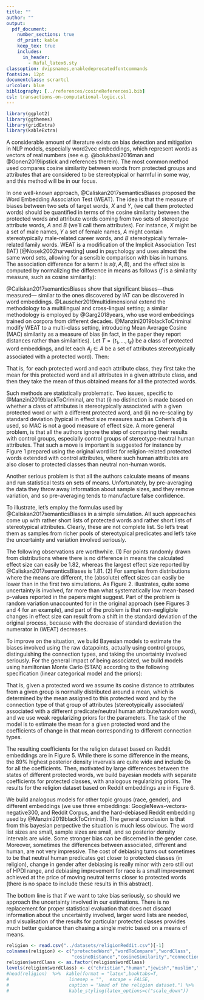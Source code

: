```yaml
---
title: ""
author: ""
output:
  pdf_document:
    number_sections: true
    df_print: kable 
    keep_tex: true
    includes:
      in_header:
        - Rafal_latex6.sty
classoption: dvipsnames,enabledeprecatedfontcommands
fontsize: 12pt
documentclass: scrartcl
urlcolor: blue
bibliography: [../references/cosineReferences1.bib]
csl: transactions-on-computational-logic.csl
---
```



```r
library(ggplot2)
library(ggthemes)
library(gridExtra)
library(kableExtra)
```


\begin{center}
\Large \textbf{A bayesian method of cosine-based word2vec bias estimation}
\end{center}

\vspace{1mm}


A considerable amount of literature exists on  bias detection and mitigation in NLP models, especially word2vec embeddings, which represent words as  vectors of real numbers (see e.g. @bolukbasi2016man and @Gonen2019lipstick and references therein). The most common method used compares  cosine similarity between words from protected groups and attributes that are considered to be stereotypical or harmful in some way, and this method will be in our focus.

In one well-known approach, @Caliskan2017semanticsBiases proposed the Word Embedding Association Test (WEAT). The idea is that the measure of  biases between two sets of target words, $X$ and $Y$, (we call them protected words) should be quantified in terms of the cosine similarity  between the protected words and attribute words coming from  two sets of stereotype attribute words, $A$ and $B$ (we'll call them attributes). For instance, $X$ might be a set of male names, $Y$ a set of female names, $A$ might contain stereotypically male-related career words, and $B$ stereotypically female-related family words. WEAT is a modification  of the Implicit Association Test (IAT) [@Nosek2002harvesting] used in psychology and uses almost the same word sets, allowing for a \emph{prima facie} sensible comparison with bias in humans.  The association difference for a term $t$ is $s(t,A,B)$, and the effect size is computed by normalizing the difference in means as follows ($f$ is a similarity measure, such as cosine similarity): 

\vspace{-3mm} 

\footnotesize \begin{align}
\mathsf{s}(t,A,B)  = \frac{\sum_{a\in A}f(t,a)}{\vert A\vert} - \frac{\sum_{b\in B}f(t,b)}{\vert B\vert}
& \,\,\,\,\,\,\,\,\,\,\,\,\,\,\,\,\,
\mathsf{bias}(A,B)  = \frac{
\mu(\{s(x,A,B)\}_{x\in X}) -\mu(\{s(y,A,B)\}_{y\in Y}) 
}{
\sigma(\{s(w,A,B)\}_{w\in X\cup Y})
} \tag{WEAT}
\end{align}
\normalsize
\noindent @Caliskan2017semanticsBiases show that significant biases---thus measured--- similar to the ones discovered by IAT can be discovered in word embeddings. @Lauscher2019multidimensional extend the methodology to a multilingual and cross-lingual setting; a similar methodology is employed by @Garg2018years, who use word embeddings trained on corpora from different decades. @Manzini2019blackToCriminal modify WEAT to a multi-class setting, introducing Mean Average Cosine (MAC) similarity as a measure of bias (in fact, in the paper  they report distances rather than similarities). Let $T = \{t_1, \dots, t_k\}$ be a class of protected word embeddings, and let each $A_j\in A$ be a set of attributes stereotypically associated with a protected word). Then:

\vspace{-2mm}

\footnotesize
\begin{align}
\mathsf{S}(t_i, A_j)  = \frac{1}{\vert A_j\vert}\sum_{a\in A_j}\mathsf{cos}(t,a) & \,\,\,\,\,\,\,\,\,\,\,\,\,\,\,\,\,\,\,\,\,\,\,\,\,
\mathsf{MAC}(T,A)  = \frac{1}{\vert T \vert \,\vert A\vert}\sum_{t_i \in T }\sum_{A_j \in A} S(t_i,A_j) \tag{MAC}
\end{align}
\normalsize 
\noindent That is, for each protected word  and each attribute class, they first take the mean for this protected word and all attributes in a given attribute class, and then they take the mean of thus obtained means for all the protected words. 

Such methods are statistically problematic. Two issues, specific to @Manzini2019blackToCriminal, are that (i) no distinction is made based on whether  a  class of attributes is stereotypically associated with a given   protected word or with a different protected word, and (ii) no re-scaling by standard deviation (typical in effect size measures such as  Cohen's $d$) is used, so MAC is not a good measure of effect size. A more general problem, is that all the authors ignore the step of comparing their results with control groups, especially control groups of stereotype-neutral human attributes.  That such a move is important is suggested for instance by Figure 1 prepared using the original word list for religion-related protected words extended with control attributes, where such human attributes are also closer to protected classes than neutral non-human words.

Another  serious problem is that  all the authors calculate means of means and  run statistical tests on sets of means. Unfortunately, by pre-averaging the data they throw away information about sample sizes, and  they remove variation, and so pre-averaging  tends to manufacture false confidence.

To illustrate, let's employ the formulas used by @Caliskan2017semanticsBiases in a simple simulation. 
All such approaches come up with rather short lists of protected words and rather short lists of stereotypical attributes. Clearly, these are not complete list. So let's treat them as  samples from richer pools of stereotypical predicates and let's take the uncertainty and variation involved seriously. 

\noindent
\begin{tabular}{ll}
\begin{minipage}[c]{0.35\linewidth}
\scalebox{0.65}{
\begin{tabular}{cccccc}\toprule
$X$ to $A$  & $X$ to $B$ & $Y$ to $A$ & $Y$ to $B$ & $\sigma$  & WEAT \\
\midrule
0 & 0 & 0 & 0 & 0.05 & 1.82 \\
0 & 0 & 0 & 0 & 0.001 & -1.93\\
.1 & 0 & 0 & .1 & 0.05 & 1.49 \\
.1 & 0 & 0 & .1 & .1 & 1.22\\
\bottomrule
\end{tabular}
}
\end{minipage}& \begin{minipage}[c]{0.6\linewidth}

We have randomly drawn protected classes, $X=\{t_1,t_2\}$ and $Y=\{t_3,t_4\}$, and two five-element attribute sets $A$ and $B$. One simulation draws normally distributed values  for two situations in which the underlying mean similarities are in fact equal to zero, in two other cases  the means are different, with a range of choices of common standard deviation  accross the cases (code available upon request).

\end{minipage}
\end{tabular}

\vspace{1mm}


The following observations are worthwhile. (1) For points randomly drawn from distributions where there is no difference in means the calculated effect size can easily be  1.82, whereas the largest effect size reported by @Caliskan2017semanticsBiases is 1.81. (2) For samples from distributions where the means are different, the (absolute) effect sizes can easily be lower than in the first two simulations.  As Figure 2. illustrates,  quite some uncertainty is involved, far more than what systematically low mean-based p-values reported in the papers might suggest. Part of the problem is random variation unaccounted for in the original approach (see Figures 3 and 4 for an example), and part of the problem is that    non-negligible changes in effect size can result from a shift in the standard deviation of the original process, because with the decrease of standard deviation the numerator in (WEAT) decreases. 

To improve on the situation, we  build  Bayesian models to estimate the biases involved using the raw datapoints, actually using control groups,  distinguishing the connection types,  and taking the uncertainty involved seriously.
For the general impact of being associated, we build  models using hamiltonian Monte Carlo (STAN) according to the following specification (linear categorical model and the priors):

\footnotesize 

\vspace{-5mm}

\begin{align}
cosineDistance_i  & \sim dnorm(\mu_i, \sigma) &
\mu_i & = m_{pw} + co_{con} \tag{Model}\\
m_{pw} & \sim dnorm(1,.5)  & 
co_{con} & \sim dnorm(0,1)  \,\,\,\,\,
 & \sigma  \sim  dcauchy(0,1) \tag{Priors}
\end{align} 
\normalsize 

\vspace{-2mm}

\noindent That is, given a protected word we assume its cosine distance to  attributes from a given group is normally distributed around a mean, which is determined by the mean assigned to this protected word and by the connection type of that group of attributes (stereotypically associated/ associated with a different predicate/neutral human attribute/random word), and we use weak regularizing priors for the parameters. The task of the model is to estimate the mean for a given protected word and the coefficients of change in that mean corresponding to different connection types.

The resulting coefficients for the religion dataset based on Reddit embeddings are in Figure 5. While there is some difference in the means, the 89\% highest posterior density invervals are quite wide and include 0s for all the coefficients.  Then, motivated by large differences between the states of different protected words, we build bayesian models with separate coefficients for protected classes, with analogous regularizing priors. The results for the religion dataset based on Reddit embeddings are in Figure 6.


We build analogous models for other topic groups (race, gender), and different embeddings (we use  three embeddings: GoogleNews-vectors-negative300, and Reddit Corpus, and the hard-debiased Reddit embedding used by @Manzini2019blackToCriminal). The general conclusion is that from this bayesian perpective the situation is much less obvious. The word list sizes are small, sample sizes are small, and so posterior density intervals are wide. Some stronger bias can be discerned in the gender case. Moreover, sometimes the differences between associated, different and human, are not very impressive. The cost of debiasing turns out sometimes to be that   neutral human predicates get closer to protected classes (in religion),  change in gender after debiasing is really minor with   zero still out  of HPDI range, and debiasing improvement for race is a small improvement   achieved at the price of moving neutral terms closer to protected words (there is no space to include these results in this abstract).

The bottom line is that if we want to take bias seriously, so should we approach the uncertainty involved in our estimations. There is no replacement for proper statistical evaluation that does not discard information about the uncertaintly involved, larger word lists are needed, and visualisation of the results for particular protected classes provides much better guidance than chasing a single metric based on a means of means. 



 


















<!-- Let's take a look at the head of the religion dataset used in their calculations: -->


```r
religion <- read.csv("../datasets/religionReddit.csv")[-1]
colnames(religion) <- c("protectedWord","wordToCompare","wordClass",
                        "cosineDistance","cosineSimilarity","connection")
religion$wordClass <- as.factor(religion$wordClass)
levels(religion$wordClass) <- c("christian","human","jewish","muslim","neutral")
#head(religion)  %>%  kable(format = "latex",booktabs=T,
#                      linesep = "",  escape = FALSE,
#                      caption = "Head of the religion dataset.") %>%
#                      kable_styling(latex_options=c("scale_down"))
```

<!-- \pagebreak  -->








\pagebreak



\begin{center}
\begin{figure}[!htb]\centering
   \begin{minipage}{0.48\textwidth}
```r
ggplot(religion, aes(x =  cosineDistance, fill = connection, color = connection))+geom_density(alpha=0.6,size = .2)+theme_tufte()+labs(title  = "Figure 1.", subtitle = "Empirical distribution of cosine distances (religion, Reddit)")+ scale_fill_manual(values = c("orangered4","chartreuse4", "skyblue", "gray"))+scale_x_continuous(breaks = seq(0.3,1.5, by = 0.1))+xlab("cosine distance")+ scale_color_manual(values = c("orangered4","chartreuse4","skyblue","gray"))
```
   \end{minipage}
   \begin {minipage}{0.48\textwidth}
```r
s <- function (table){ mean(table$A) - mean(table$B)}
biasesD2 <- numeric(10000)
for(i in 1:10000){
t1d2 <- data.frame(A  = rnorm(5,.1,0.05), B = rnorm(5,0,0.05))
t2d2 <- data.frame(A  = rnorm(5,.1,0.05), B = rnorm(5,0,0.05))
t3d2 <- data.frame(A  = rnorm(5,0,0.05), B = rnorm(5,.1,0.05))
t4d2 <- data.frame(A  = rnorm(5,0,0.05), B = rnorm(5,.1,0.05))

factorD2 <- sd(c(s(t1d2),s(t2d2),s(t3d2),s(t4d2)))
numeratorD2 <-  mean(s(t1d2),s(t2d2)) - mean(s(t3d2),s(t4d2))
biasesD2[i] <- numeratorD2/factorD2
}

ggplot()+geom_histogram(aes(x=biasesD2, y = ..density..), alpha = 0.6, bins=50)+
  theme_tufte()+labs(title="Figure 2.", subtitle = "10k biases for different means  and sd =.05 (case 3 in the table)")+ xlab("bias")
```
   \end{minipage}
   
   
  \begin{minipage}{0.48\textwidth}
```r
library(tidyverse)
muslimWords <- c("imam","islam","mosque","muslim","quran")
muslim <- religion %>% filter(protectedWord %in% muslimWords)
muslimClass <- muslim %>% filter(protectedWord == "muslim")
neutralSample <- sample_n(filter(muslimClass,connection == "none"), 5)
humanSample <- sample_n(filter(muslimClass,connection == "human"), 5)
muslimVis <- muslimClass %>% filter(connection != "none" & connection !="human")
muslimVis <- rbind(muslimVis,neutralSample,humanSample)
#we plug in our visualisation script
source("../functions/visualisationTools.R")
#two arguments: dataset and protected word
visualiseProtected(muslimVis,"muslim")+labs(title = "Figure 3.",
subtitle = "Cosine distances for active attributes (musim, Reddit)")
```
\end{minipage}
   \begin {minipage}{0.48\textwidth}
```r
library(tidyverse)
priestClass <- religion %>% filter(protectedWord == "priest")
neutralSample <- sample_n(filter(priestClass,connection == "none"), 5)
humanSample <- sample_n(filter(priestClass,connection == "human"), 5)
priestVis <- priestClass %>% filter(connection != "none" & connection !="human")
priestVis <- rbind(priestVis,neutralSample,humanSample)

#we plug in our visualisation script
source("../functions/visualisationTools.R")
#two arguments: dataset and protected word
visualiseProtected(priestVis,"priest")+labs(title = "Figure 4.",
subtitle = "Cosine distances for active attributes (priest, Reddit)")
```
   \end{minipage}
   
   
   
   
  \begin{minipage}{0.38\textwidth}
\includegraphics[width=7cm]{../images/religionCoeffs.jpeg}
\end{minipage}
   \begin {minipage}{0.58\textwidth}
\includegraphics{../images/visReligionReddit.png}
   \end{minipage}
\end{figure}


\end{center}



\scriptsize 
  



\vspace{-4mm}







